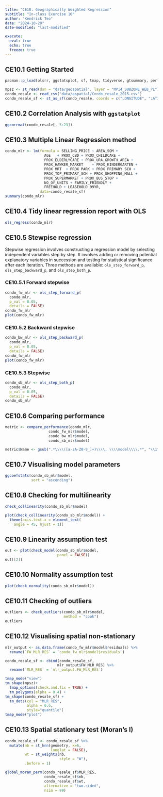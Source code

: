 ```yaml
---
title: "CE10: Geographically Weighted Regression"
subtitle: "In-class Exercise 10"
author: "Kendrick Teo"
date: "2024-10-28"
date-modified: "last-modified"

execute: 
  eval: true
  echo: true
  freeze: true
---
```


## CE10.1 Getting Started

```r
pacman::p_load(olsrr, ggstatsplot, sf, tmap, tidyverse, gtsummary, performance, see, sfdep)

mpsz <- st_read(dsn = "data/geospatial", layer = "MP14_SUBZONE_WEB_PL")
condo_resale <- read_csv("data/aspatial/Condo_resale_2015.csv")
condo_resale_sf <- st_as_sf(condo_resale, coords = c("LONGITUDE", "LATITUDE"), crs=4326) %>% st_transform(crs=3414)
```

## CE10.2 Correlation Analysis with `ggstatplot`

```r
ggcorrmat(condo_resale[, 5:23])
```

## CE10.3 Multiple Linear Regression method

```r
condo_mlr <- lm(formula = SELLING_PRICE ~ AREA_SQM + 
                  AGE   + PROX_CBD + PROX_CHILDCARE + 
                  PROX_ELDERLYCARE + PROX_URA_GROWTH_AREA + 
                  PROX_HAWKER_MARKET    + PROX_KINDERGARTEN + 
                  PROX_MRT  + PROX_PARK + PROX_PRIMARY_SCH + 
                  PROX_TOP_PRIMARY_SCH + PROX_SHOPPING_MALL + 
                  PROX_SUPERMARKET + PROX_BUS_STOP + 
                  NO_Of_UNITS + FAMILY_FRIENDLY + 
                  FREEHOLD + LEASEHOLD_99YR, 
                data=condo_resale_sf)
summary(condo_mlr)
```

## CE10.4 Tidy linear regression report with OLS

```r
ols_regress(condo_mlr)
```

## CE10.5 Stewpise regression

Stepwise regression involves constructing a regression model by selecting independent variables step by step. It involves adding or removing potential explanatory variables in succession and testing for statistical significance after each iteration. Three methods are available: `ols_step_forward_p`, `ols_step_backward_p`, and `ols_step_both_p`.

### CE10.5.1 Forward stepwise

```r
condo_fw_mlr <- ols_step_forward_p(
  condo_mlr,
  p_val = 0.05,
  details = FALSE)
condo_fw_mlr
plot(condo_fw_mlr)
```

### CE10.5.2 Backward stepwise

```r
condo_bw_mlr <- ols_step_backward_p(
  condo_mlr,
  p_val = 0.05,
  details = FALSE)
condo_fw_mlr
plot(condo_fw_mlr)
```

### CE10.5.3 Stepwise

```r
condo_sb_mlr <- ols_step_both_p(
  condo_mlr,
  p_val = 0.05,
  details = FALSE)
condo_sb_mlr
```

## CE10.6 Comparing performance

```r
metric <- compare_performance(condo_mlr, 
                    condo_fw_mlr$model,
                    condo_bw_mlr$model,
                    condo_sb_mlr$model)

metric$Name <- gsub(".*\\\\([a-zA-Z0-9_]+)\\\\, \\\\model\\\\.*", "\\1", metric$Name)
```

## CE10.7 Visualising model parameters

```r
ggcoefstats(condo_sb_mlr$model,
            sort = "ascending")
```

## CE10.8 Checking for multilinearity

```r
check_collinearity(condo_sb_mlr$model)

plot(check_collinearity(condo_sb_mlr$model)) +
  theme(axis.text.x = element_text(
    angle = 45, hjust = 1))
```

## CE10.9 Linearity assumption test

```r
out <- plot(check_model(condo_sb_mlr$model, 
                        panel = FALSE))
out[[2]]
```

## CE10.10 Normality assumption test

```r
plot(check_normality(condo_sb_mlr$model))
```

## CE10.11 Checking of outliers

```r
outliers <- check_outliers(condo_sb_mlr$model,
                           method = "cook")
outliers
```

## CE10.12 Visualising spatial non-stationary

```r
mlr_output <- as.data.frame(condo_fw_mlr$model$residuals) %>%
  rename(`FW_MLR_RES` = `condo_fw_mlr$model$residuals`)

condo_resale_sf <- cbind(condo_resale_sf, 
                        mlr_output$FW_MLR_RES) %>%
  rename(`MLR_RES` = `mlr_output.FW_MLR_RES`)

tmap_mode("view")
tm_shape(mpsz)+
  tmap_options(check.and.fix = TRUE) +
  tm_polygons(alpha = 0.4) +
tm_shape(condo_resale_sf) +  
  tm_dots(col = "MLR_RES",
          alpha = 0.6,
          style="quantile") 
tmap_mode("plot")
```

## CE10.13 Spatial stationary test (Moran's I)

```r
condo_resale_sf <- condo_resale_sf %>%
  mutate(nb = st_knn(geometry, k=6,
                     longlat = FALSE),
         wt = st_weights(nb,
                         style = "W"),
         .before = 1)

global_moran_perm(condo_resale_sf$MLR_RES, 
                  condo_resale_sf$nb, 
                  condo_resale_sf$wt, 
                  alternative = "two.sided", 
                  nsim = 99)
```
